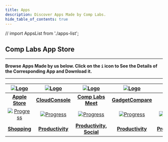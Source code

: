 ```yaml
---
title: Apps
description: Discover Apps Made by Comp Labs.
hide_table_of_contents: true
---
```


// import AppsList from './apps-list';

## Comp Labs App Store

---

**Browse Apps Made by us below. Click on the `i` icon to See the Details of the Corresponding App and Download it.**

___

|  [![Logo](/img/apps/applestore.webp)](/apps/apple-store) 	|   [![Logo](/img/apps/complabs.png)](/apps/cloud-console)   	|   [![Logo](/img/apps/complabs.png)](/apps/comp-labs-meet)   	|   [![Logo](/img/apps/complabs.png)](/apps/gadget-compare)   	|   [![Logo](/img/apps/complabs.png)](/apps/google-docs)   	|   [![Logo](/img/apps/complabs.png)](/apps/jira-server)   	|   [![Logo](/img/apps/complabs.png)](/apps/stackblitz)   	|
|:-----------------------------------:	|:-----------------------------------:	|:-----------------------------------:	|:-----------------------------------:	|:-----------------------------------:	|:-----------------------------------:	|:-----------------------------------:	|
|           [**Apple Store**](/apps/apple-store)           	|           [**CloudConsole**](/apps/cloud-console)          	|          [**Comp Labs Meet**](/apps/comp-labs-meet)         	|          [**GadgetCompare**](/apps/gadget-compare)          	|           [**Google Docs**](/apps/google-docs)           	|           [**Jira Desktop**](/apps/jira-server)          	|            [**StackBlitz**](/apps/stackblitz)           	|
| [![Progress](/img/apps/progress.svg)](/apps/apple-store) 	| [![Progress](/img/apps/progress.svg)](/apps/cloud-console) 	| [![Progress](/img/apps/progress.svg)](/apps/comp-labs-meet) 	| [![Progress](/img/apps/progress.svg)](/apps/gadget-compare) 	| [![Progress](/img/apps/progress.svg)](/apps/google-docs) 	| [![Progress](/img/apps/progress.svg)](/apps/jira-server) 	| [![Progress](/img/apps/progress.svg)](/apps/stackblitz) 	|
|             [**Shopping**](/apps/apple-store)            	|           [**Productivity**](/apps/cloud-console)          	|       [**Productivity, Social**](/apps/comp-labs-meet)      	|           [**Productivity**](/apps/gadget-compare)          	|           [**Productivity**](/apps/google-docs)          	|           [**Productivity**](/apps/jira-server)          	|           [**Productivity**](/apps/stackblitz)          	|

<!-- <StyledEngineProvider injectFirst><AppsList /></StyledEngineProvider> -->